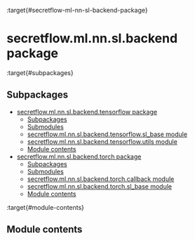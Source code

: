 :target{#secretflow-ml-nn-sl-backend-package}

# secretflow\.ml.nn.sl.backend package

:target{#subpackages}

## Subpackages

<TableOfContents>


  - [secretflow.ml.nn.sl.backend.tensorflow package](secretflow.ml.nn.sl.backend.ml.nn.sl.backend.tensorflow.mdx)
    - [Subpackages](secretflow.ml.nn.sl.backend.ml.nn.sl.backend.tensorflow.mdx#subpackages)
    - [Submodules](secretflow.ml.nn.sl.backend.ml.nn.sl.backend.tensorflow.mdx#submodules)
    - [secretflow.ml.nn.sl.backend.tensorflow.sl\_base module](secretflow.ml.nn.sl.backend.ml.nn.sl.backend.tensorflow.mdx#secretflow-ml-nn-sl-backend-tensorflow-sl-base-module)
    - [secretflow.ml.nn.sl.backend.tensorflow.utils module](secretflow.ml.nn.sl.backend.ml.nn.sl.backend.tensorflow.mdx#secretflow-ml-nn-sl-backend-tensorflow-utils-module)
    - [Module contents](secretflow.ml.nn.sl.backend.ml.nn.sl.backend.tensorflow.mdx#module-contents)
  - [secretflow.ml.nn.sl.backend.torch package](secretflow.ml.nn.sl.backend.ml.nn.sl.backend.torch.mdx)
    - [Subpackages](secretflow.ml.nn.sl.backend.ml.nn.sl.backend.torch.mdx#subpackages)
    - [Submodules](secretflow.ml.nn.sl.backend.ml.nn.sl.backend.torch.mdx#submodules)
    - [secretflow.ml.nn.sl.backend.torch.callback module](secretflow.ml.nn.sl.backend.ml.nn.sl.backend.torch.mdx#secretflow-ml-nn-sl-backend-torch-callback-module)
    - [secretflow.ml.nn.sl.backend.torch.sl\_base module](secretflow.ml.nn.sl.backend.ml.nn.sl.backend.torch.mdx#secretflow-ml-nn-sl-backend-torch-sl-base-module)
    - [Module contents](secretflow.ml.nn.sl.backend.ml.nn.sl.backend.torch.mdx#module-contents)
</TableOfContents>

:target{#module-contents}

## Module contents
